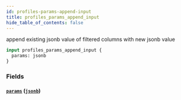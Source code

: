 ```yaml
---
id: profiles-params-append-input
title: profiles_params_append_input
hide_table_of_contents: false
---
```


append existing jsonb value of filtered columns with new jsonb value

```graphql
input profiles_params_append_input {
  params: jsonb
}
```

### Fields

#### [`params`](#) ([`jsonb`](../scalars/jsonb))
